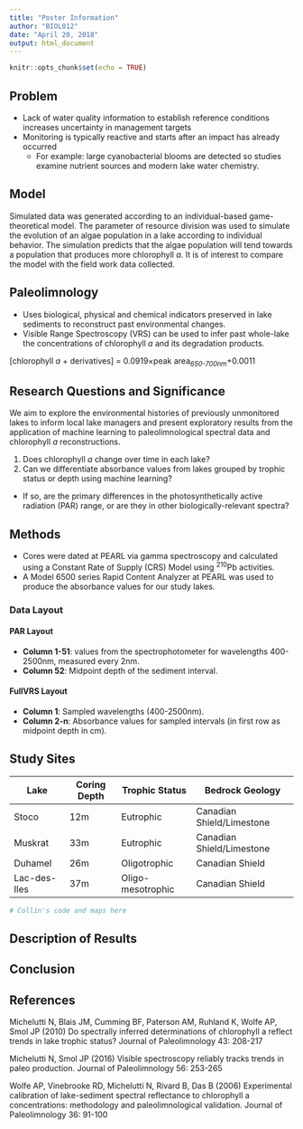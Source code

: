 ---
title: "Poster Information"
author: "BIOL812"
date: "April 20, 2018"
output: html_document
---

```{r setup, include=FALSE}
knitr::opts_chunk$set(echo = TRUE)
```

## Problem  

* Lack of water quality information to establish reference conditions increases uncertainty in management targets  
* Monitoring is typically reactive and starts after an impact has already occurred  
  + For example: large cyanobacterial blooms are detected so studies examine nutrient sources and modern lake water chemistry.  

## Model
Simulated data was generated according to an individual-based game-theoretical model. The parameter of resource division was used to simulate the evolution of an algae population in a lake according to individual behavior. The simulation predicts that the algae population will tend towards a population that produces more chlorophyll *a*. It is of interest to compare the model with the field work data collected.

## Paleolimnology  
* Uses biological, physical and chemical indicators preserved in lake sediments to reconstruct past environmental changes.  
* Visible Range Spectroscopy (VRS) can be used to infer past whole-lake the concentrations of chlorophyll *a* and its degradation products.  
  
[chlorophyll *a* + derivatives] = 0.0919$\times$peak area*~650-700nm~*+0.0011
  
## Research Questions and Significance
  
We aim to explore the environmental histories of previously unmonitored lakes to inform local lake managers and present exploratory results from the application of machine learning to paleolimnological spectral data and chlorophyll *a* reconstructions.
  
1. Does chlorophyll *a* change over time in each lake?  
2. Can we differentiate absorbance values from lakes grouped by trophic status or depth using machine learning?
+ If so, are the primary differences in the photosynthetically active radiation (PAR) range, or are they in other biologically-relevant spectra?
  
## Methods  

* Cores were dated at PEARL via gamma spectroscopy and calculated using a Constant Rate of Supply (CRS) Model using ^210^Pb activities. 
* A Model 6500 series Rapid Content Analyzer at PEARL was used to produce the absorbance values for our study lakes.

### Data Layout 
#### PAR Layout
* **Column 1-51**: values from the spectrophotometer for wavelengths 400-2500nm, measured every 2nm.
* **Column 52**: Midpoint depth of the sediment interval.

#### FullVRS Layout
* **Column 1**: Sampled wavelengths (400-2500nm).
* **Column 2-n**: Absorbance values for sampled intervals (in first row as midpoint depth in cm).

## Study Sites
  
 Lake | Coring Depth | Trophic Status | Bedrock Geology 
------|--------------|----------------|-----------------
Stoco | 12m | Eutrophic | Canadian Shield/Limestone   
Muskrat | 33m | Eutrophic | Canadian Shield/Limestone   
Duhamel | 26m | Oligotrophic | Canadian Shield   
Lac-des-Iles | 37m | Oligo-mesotrophic | Canadian Shield  


```{r}
  
# Collin's code and maps here

```

## Description of Results


## Conclusion




## References
Michelutti N, Blais JM, Cumming BF, Paterson AM, Ruhland K, Wolfe AP, Smol JP (2010) Do spectrally inferred determinations of chlorophyll a reflect trends in lake trophic status? Journal of Paleolimnology 43: 208-217
  
Michelutti N, Smol JP (2016) Visible spectroscopy reliably tracks trends in paleo production. Journal of Paleolimnology 56: 253-265
  
Wolfe AP, Vinebrooke RD, Michelutti N, Rivard B, Das B (2006) Experimental calibration of lake-sediment spectral reflectance to chlorophyll a concentrations: methodology and paleolimnological validation. Journal of Paleolimnology 36: 91-100 
